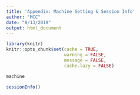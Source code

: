 ```yaml
---
title: 'Appendix: Machine Setting & Session Info'
author: "MCC"
date: "8/13/2019"
output: html_document
---
```


```r
library(knitr)
knitr::opts_chunk$set(cache = TRUE, 
                      warning = FALSE, 
                      message = FALSE, 
                      cache.lazy = FALSE)
```

```r
machine 
```

```r
sessionInfo()
```

